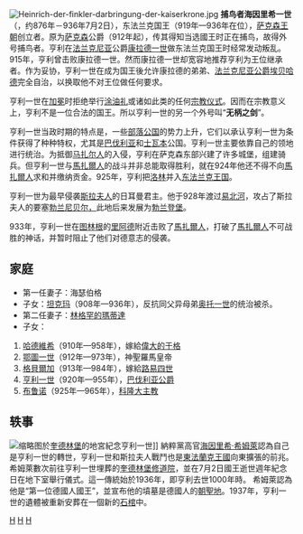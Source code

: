 {{noteTA
|1=zh-hans:奥托; zh-tw:鄂圖
}}
{{Infobox royalty
| name         = 海因里希一世
| image        = Siegel Heinrich I Posse.JPG
| succession   = [[德國君主列表|東法蘭克國王]]
| reign        = 919年5月24日 — 936年7月2日
| predecessor  = [[康拉德一世_(德意志)|康拉德一世]]
| successor    = [[奥托一世_(神聖羅馬帝國)|奥托一世]]
| succession1  = 薩克森公爵
| reign1       = 912年11月30日 — 936年7月2日
| predecessor1 = [[奥托一世_(薩克森公爵)|奥托一世]]
| successor1   = [[奥托一世_(神聖羅馬帝國)|奥托二世]]
| birth_date   = 876年7月
| death_date   = {{death date and age|936|7|2|876|7|df=yes}}
| death_place  = [[凱撒普法爾茨|凱撒普法爾茨]]
| burial_place = [[奎德林堡女隱修院|奎德林堡女隱修院]]
| house        = [[奥托王朝|奥托王朝]]
| father       = [[奥托一世_(薩克森公爵)|奥托一世]]
| mother       = [[海德薇加|海德薇加]]
| religion     = [[羅馬天主教|羅馬天主教]]
|spouse={{link-en|海瑟伯格|Hatheburg of Merseburg}}<br>[[林格罕的瑪蒂達|林格罕的瑪蒂達]]}}
[[File:Heinrich-der-finkler-darbringung-der-kaiserkrone.jpg|thumb]]
'''捕鸟者海因里希一世'''（{{Lang-de|Heinrich I der Vogler}}，约876年－936年7月2日），东法兰克国王（919年—936年在位），[[萨克森王朝|萨克森王朝]]创立者。原为[[萨克森|萨克森]]公爵（912年起），传其得知当选國王时正在捕鸟，故得外号捕鸟者。亨利在[[法兰克尼亚|法兰克尼亚]]公爵[[康拉德一世_(德意志)|康拉德一世]]做东法兰克国王时经常发动叛乱。915年，亨利曾击败康拉德一世。然而康拉德一世却宽容地推荐亨利为王位继承者。作为妥协，亨利一世在成为国王後允许康拉德的弟弟、[[弗兰肯的埃贝哈德|法兰克尼亚公爵埃贝哈德]]完全自治，以换取他不对王位做任何要求。

亨利一世在[[加冕|加冕]]时拒绝举行[[涂油礼|涂油礼]]或诸如此类的任何[[宗教仪式|宗教仪式]]。因而在宗教意义上，亨利不是一位合法的国王。所以亨利一世的另一个外号叫“'''无柄之剑'''”。

亨利一世当政时期的特点是，一些[[部落公国|部落公国]]的势力上升，它们以承认亨利一世为条件获得了种种特权，尤其是[[巴伐利亚|巴伐利亚]]和[[士瓦本|士瓦本]]公国。亨利一世主要依靠自己的领地进行统治。为抵御[[匈牙利|马扎尔人]]的入侵，亨利在萨克森东部兴建了许多城堡，组建骑兵。但亨利一世与[[馬扎爾人|馬扎爾人]]的战斗并非总能取得胜利，就在924年他还不得不向[[馬扎爾人|馬扎爾人]]求和并缴纳贡金。925年，亨利把[[洛林|洛林]]并入[[东法兰克王国|东法兰克王国]]。

亨利一世为最早侵袭[[斯拉夫人|斯拉夫人]]的日耳曼君主。他于928年渡过[[易北河|易北河]]，攻占了斯拉夫人的要塞[[勃兰尼贝尔|勃兰尼贝尔，]]此地后来发展为[[勃兰登堡|勃兰登堡]]。

933年，亨利一世在[[图林根|图林根]]的[[里阿德|里阿德]]附近击败了[[馬扎爾人|馬扎爾人]]，打破了[[馬扎爾人|馬扎爾人]]不可战胜的神话，并暂时阻止了他们对德意志的侵袭。

== 家庭 ==
* 第一任妻子：海瑟伯格
* 子女：[[坦克玛|坦克玛]]（908年—936年），反抗同父异母弟[[奥托一世_(神圣罗马帝国)|奥托一世]]的统治被杀。
* 第二任妻子：[[林格罕的瑪蒂達|林格罕的瑪蒂達]]
* 子女：
# [[薩克森的哈德維希|哈德維希]]（910年—958年），嫁給[[伟大的于格|偉大的于格]]
# [[奥托一世_(神圣罗马帝国)|鄂圖一世]]（912年—973年），神聖羅馬皇帝
# [[薩克森的格貝爾加|格貝爾加]]（913年—984年），嫁給[[路易四世_(西法蘭克)|路易四世]]
# [[亨利一世_(巴伐利亚公爵)|亨利一世]]（920年—955年），[[巴伐利亚公爵|巴伐利亚公爵]]
# [[伟人布鲁诺|布鲁诺]]（925年—965年），[[科隆大主教|科隆大主教]]

==轶事==
[[File:Bundesarchiv_Bild_183-H08447,_Quedlinburg,_Heinrichs-Feier,_Heinrich_Himmler.jpg|缩略图]]於[[奎德林堡修道院|奎德林堡]]的地宮紀念亨利一世]]
納粹黨高官[[海因里希·希姆萊|海因里希·希姆萊]]認為自己是亨利一世的轉世，亨利一世和斯拉夫人戰鬥也是[[東法蘭克王國|東法蘭克王國]]向東擴張的前兆。希姆萊數次前往亨利一世埋葬的[[奎德林堡修道院|奎德林堡修道院]]，並在7月2日國王逝世週年紀念日在地下室舉行儀式。這一傳統始於1936年，即亨利去世1000年時。 希姆萊認為他是“第一位德國人國王”，並宣布他的墳墓是德國人的[[朝聖地|朝聖地]]。1937年，亨利一世的遺體被重新安葬在一個新的[[石棺|石棺]]中。

{{S-start}}
{{S-hou|[[奧托王朝|奧托王朝]]||876年|936年|7月2日}}
{{S-reg}}
{{S-bef|rows=|before=[[康拉德一世_(德意志)|（年幼者）康拉德一世]]}}
{{S-ttl|rows=|title=[[德國君主列表|東法蘭克國王]]|years=919年–936年}}
{{S-aft|rows=2|after=[[鄂圖一世_(神聖羅馬帝國)|奧托大帝]]}}
{{S-break}}
{{S-bef|rows=|before={{link-en|奧托一世 (薩克森公爵)|Otto I, Duke of Saxony|（傑出的）奧托一世}}}}
{{S-ttl|title=[[薩克森統治者列表|薩克森公爵]]|years=912年–936年}}
{{S-end}}

{{Authority control}}
[[Category:东法兰克国王|H]]
[[Category:萨克森公爵|H]]
[[Category:936年逝世|H]]